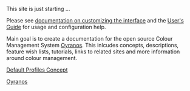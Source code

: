This site is just starting ...

Please see [http://meta.wikipedia.org/wiki/MediaWiki_i18n documentation on customizing the interface]
and the [http://meta.wikipedia.org/wiki/MediaWiki_User%27s_Guide User's Guide] for usage and configuration help.

Main goal is to create a documentation for the open source Colour Management System [[Oyranos]]. This inlcudes concepts, descriptions, feature wish lists, tutorials, links to related sites and more information around colour management.

[[DefaultProfile|Default Profiles Concept]]

[[Oyranos]]